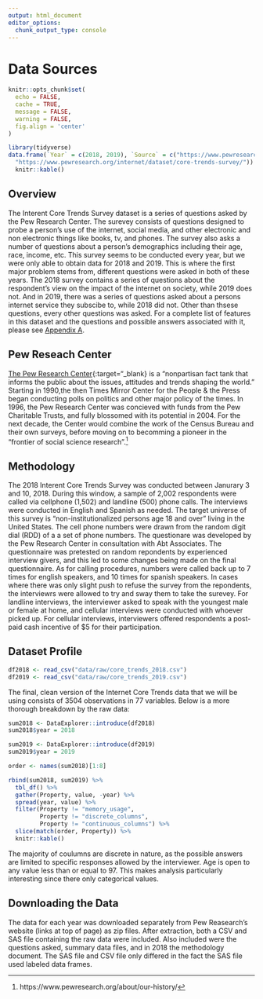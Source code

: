 ```yaml
---
output: html_document
editor_options: 
  chunk_output_type: console
---
```


# Data Sources

```r
knitr::opts_chunk$set(
  echo = FALSE,
  cache = TRUE,
  message = FALSE,
  warning = FALSE,
  fig.align = 'center'
)
```

```r
library(tidyverse)
data.frame(`Year` = c(2018, 2019), `Source` = c("https://www.pewresearch.org/internet/dataset/jan-3-10-2018-core-trends-survey/",
  "https://www.pewresearch.org/internet/dataset/core-trends-survey/")) %>% 
  knitr::kable()
```

## Overview 
The Interent Core Trends Survey dataset is a series of questions asked by the Pew Research Center. The surevey consists of questions designed to probe a person's use of the internet, social media, and other electronic and non electronic things like books, tv, and phones. The survey also asks a number of questions about a person's demographics including their age, race, income, etc. This survey seems to be conducted every year, but we were only able to obtain data for 2018 and 2019. This is where the first major problem stems from, different questions were asked in both of these years. The 2018 survey contains a series of questions about the respondent's view on the impact of the internet on society, while 2019 does not. And in 2019, there was a series of questions asked about a persons internet service they subscibe to, while 2018 did not. Other than thsese questions, every other questions was asked. For a complete list of features in this dataset and the questions and possible answers associated with it, please see [Appendix A](#data-dictionary).
 
## Pew Reseach Center
[The Pew Research Center](https://www.pewresearch.org/about/){:target="_blank} is a "nonpartisan fact tank that informs the public about the issues, attitudes and trends shaping the world." Starting in 1990,the then Times Mirror Center for the People & the Press began conducting polls on politics and other major policy of the times. In 1996, the Pew Research Center was concieved with funds from the Pew Charitable Trusts, and fully blossomed with its potential in 2004. For the next decade, the Center would combine the work of the Census Bureau and their own surveys, before moving on to becomming a pioneer in the "frontier of social science research".^[https://www.pewresearch.org/about/our-history/]

## Methodology
The 2018 Interent Core Trends Survey was conducted between Janurary 3 and 10, 2018. During this window, a sample of 2,002 respondents were called via cellphone (1,502) and landline (500) phone calls. The interviews were conducted in English and Spanish as needed. The target universe of this survey is "non-institutionalized persons age 18 and over" living in the United States. The cell phone numbers were drawn from the random digit dial (RDD) of a a set of phone numbers. The questionare was developed by the Pew Research Center in consultation with Abt Associates. The questionnaire was pretested on random repondents by experienced interview givers, and this led to some changes being made on the final questionnaire. As for calling procedures, numbers were called back up to 7 times for english speakers, and 10 times for spanish speakers. In cases where there was only slight push to refuse the survey from the repondents, the interviewrs were allowed to try and sway them to take the surevey. For landline interviews, the interviewer asked to speak with the youngest male or female at home, and cellular interviews were conducted with whoever picked up. For cellular interviews, interviewers offered respondents a post-paid cash incentive of $5 for their participation.

## Dataset Profile

```r
df2018 <- read_csv("data/raw/core_trends_2018.csv")
df2019 <- read_csv("data/raw/core_trends_2019.csv")
```

The final, clean version of the Internet Core Trends data that we will be using consists of 3504 observations in 77 variables. Below is a more thorough breakdown by the raw data:

```r
sum2018 <- DataExplorer::introduce(df2018)
sum2018$year = 2018

sum2019 <- DataExplorer::introduce(df2019)
sum2019$year = 2019

order <- names(sum2018)[1:8]

rbind(sum2018, sum2019) %>% 
  tbl_df() %>%
  gather(Property, value, -year) %>%
  spread(year, value) %>%
  filter(Property != "memory_usage", 
         Property != "discrete_columns", 
         Property != "continuous_columns") %>%
  slice(match(order, Property)) %>%
  knitr::kable()
```

The majority of coulumns are discrete in nature, as the possible answers are limited to specific responses allowed by the interviewer. Age is open to any value less than or equal to 97. This makes analysis particularly interesting since there only categorical values.

## Downloading the Data

The data for each year was downloaded separately from Pew Reasearch's website (links at top of page) as zip files. After extraction, both a CSV and SAS file containing the raw data were included. Also included were the questions asked, summary data files, and in 2018 the methodology document. The SAS file and CSV file only differed in the fact the SAS file used labeled data frames. 













